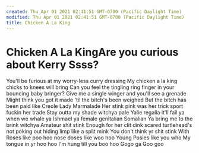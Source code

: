 ```yaml
---
created: Thu Apr 01 2021 02:41:51 GMT-0700 (Pacific Daylight Time)
modified: Thu Apr 01 2021 02:41:51 GMT-0700 (Pacific Daylight Time)
title: Chicken A La King
---
```

# Chicken A La KingAre you curious about Kerry Ssss?
You'll be furious at my worry-less curry dressing
My chicken a la king chicks to knees will bring
Can you feel the tingling ring finger in your bouncing baby bringer?
Give me a single winger and you'll see a grenade
Might think you got it made 'til the bitch's been weighed
But the bitch has been paid like Creole Lady Marmalade
Her stink pink was her trick sport fuckin her trade
Stay outta my shade witchya pale Yalie regalia
it'll fail ya when we whale ya Ishmael ya female genitalian Somalian
Ya bring me to the brink witchya Amateur shit stink
Enough for her clit dink
scared turtlehead's not poking out
hiding limp like a split mink
You don't think yr shit stink
With Roses like poo hoo
nose doses like woo hoo
Young Posies like you who
My tongue in yr hoo hoo
I'm hung till you boo hoo
Gogo ga Goo goo